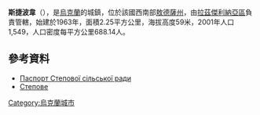 {{coord|46|41|56|N|30|4|47|E|scale:30000|display=title}}

'''斯捷波韋'''（{{lang-uk|Степове}}），是[[烏克蘭|烏克蘭]]的城鎮，位於該國西南部[[敖德薩州|敖德薩州]]，由[[拉茲傑利納亞區|拉茲傑利納亞區]]負責管轄，始建於1963年，面積2.25平方公里，海拔高度59米，2001年人口1,549，人口密度每平方公里688.14人。

==參考資料==
*[http://rozdilna-rda.odessa.gov.ua/files/rozdilna-rda/files/PASPORT/stepova_s_l_s_ka_rada.pdf Паспорт Степової сільської ради]
*[http://w1.c1.rada.gov.ua/pls/z7502/A005?rf7571=23099 Степове]{{dead link|date=2017年12月 |bot=InternetArchiveBot |fix-attempted=yes }}

{{Ukraine-geo-stub}}
[[Category:烏克蘭城市|Category:烏克蘭城市]]